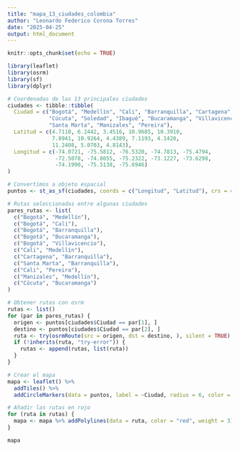 ```yaml
---
title: "mapa_13_ciudades_colombia"
author: "Leonardo Federico Corona Torres"
date: "2025-04-25"
output: html_document
---
```


```r
knitr::opts_chunk$set(echo = TRUE)
```

```r
library(leaflet)
library(osrm)
library(sf)
library(dplyr)

# Coordenadas de las 13 principales ciudades
ciudades <- tibble::tibble(
  Ciudad = c("Bogotá", "Medellín", "Cali", "Barranquilla", "Cartagena", 
             "Cúcuta", "Soledad", "Ibagué", "Bucaramanga", "Villavicencio", 
             "Santa Marta", "Manizales", "Pereira"),
  Latitud = c(4.7110, 6.2442, 3.4516, 10.9685, 10.3910, 
              7.8941, 10.9264, 4.4389, 7.1193, 4.1420, 
              11.2408, 5.0703, 4.8143),
  Longitud = c(-74.0721, -75.5812, -76.5320, -74.7813, -75.4794, 
               -72.5078, -74.8055, -75.2322, -73.1227, -73.6298, 
               -74.1990, -75.5138, -75.6946)
)

```

```r
# Convertimos a objeto espacial
puntos <- st_as_sf(ciudades, coords = c("Longitud", "Latitud"), crs = 4326)

```

```r
# Rutas seleccionadas entre algunas ciudades
pares_rutas <- list(
  c("Bogotá", "Medellín"),
  c("Bogotá", "Cali"),
  c("Bogotá", "Barranquilla"),
  c("Bogotá", "Bucaramanga"),
  c("Bogotá", "Villavicencio"),
  c("Cali", "Medellín"),
  c("Cartagena", "Barranquilla"),
  c("Santa Marta", "Barranquilla"),
  c("Cali", "Pereira"),
  c("Manizales", "Medellín"),
  c("Cúcuta", "Bucaramanga")
)
```

```r
# Obtener rutas con osrm
rutas <- list()
for (par in pares_rutas) {
  origen <- puntos[ciudades$Ciudad == par[1], ]
  destino <- puntos[ciudades$Ciudad == par[2], ]
  ruta <- try(osrmRoute(src = origen, dst = destino, ), silent = TRUE)
  if (!inherits(ruta, "try-error")) {
    rutas <- append(rutas, list(ruta))
  }
}
```

```r
# Crear el mapa
mapa <- leaflet() %>%
  addTiles() %>%
  addCircleMarkers(data = puntos, label = ~Ciudad, radius = 6, color = "blue", fillOpacity = 0.8)

# Añadir las rutas en rojo
for (ruta in rutas) {
  mapa <- mapa %>% addPolylines(data = ruta, color = "red", weight = 3)
}

mapa

```
